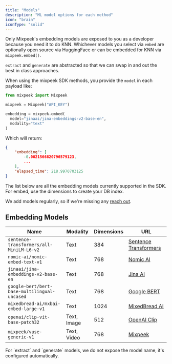 ```yaml
---
title: "Models"
description: "ML model options for each method"
icon: "brain"
iconType: "solid"
---
```


Only Mixpeek's embedding models are exposed to you as a developer because you need it to do KNN. Whichever models you select via `embed` are optionally open source via HuggingFace or can be embedded for KNN via `mixpeek.embed()`.

`extract` and `generate` are abstracted so that we can swap in and out the best in class approaches.

When using the mixpeek SDK methods, you provide the `model` in each payload like:

```python
from mixpeek import Mixpeek

mixpeek = Mixpeek("API_KEY")

embedding = mixpeek.embed(
  model="jinaai/jina-embeddings-v2-base-en",
  modality="text"
)
```

Which will return:

```json
{
    "embedding": [
        -0.0021566820796579123,
        ...
    ],
    "elapsed_time": 218.9970703125
}
```

The list below are all the embedding models currently supported in the SDK. For embed, use the dimensions to create your DB index.

<Note>
  We add models regularly, so if we're missing any
  <a href="https://mixpeek.com/contact">reach out</a>.
</Note>

## Embedding Models

| Name                                         | Modality    | Dimensions | URL                                                           |
| -------------------------------------------- | ----------- | ---------- | ------------------------------------------------------------- |
| `sentence-transformers/all-MiniLM-L6-v2`     | Text        | 384        | [Sentence Transformers](https://www.sbert.net/)               |
| `nomic-ai/nomic-embed-text-v1`               | Text        | 768        | [Nomic AI](https://nomic.ai/)                                 |
| `jinaai/jina-embeddings-v2-base-en`          | Text        | 768        | [Jina AI](https://jina.ai/)                                   |
| `google-bert/bert-base-multilingual-uncased` | Text        | 768        | [Google BERT](https://github.com/google-research/bert)        |
| `mixedbread-ai/mxbai-embed-large-v1`         | Text        | 1024       | [MixedBread AI](https://mixedbread.ai/)                       |
| `openai/clip-vit-base-patch32`               | Text, Image | 512        | [OpenAI Clip](https://github.com/openai/CLIP)                 |
| `mixpeek/vuse-generic-v1`                    | Text, Video | 768        | [Mixpeek](https://mixpeek.com/models/mixpeek/vuse-generic-v1) |

<Note>
  For `extract` and `generate` models, we do not expose the model name, it's
  configured automatically.
</Note>
